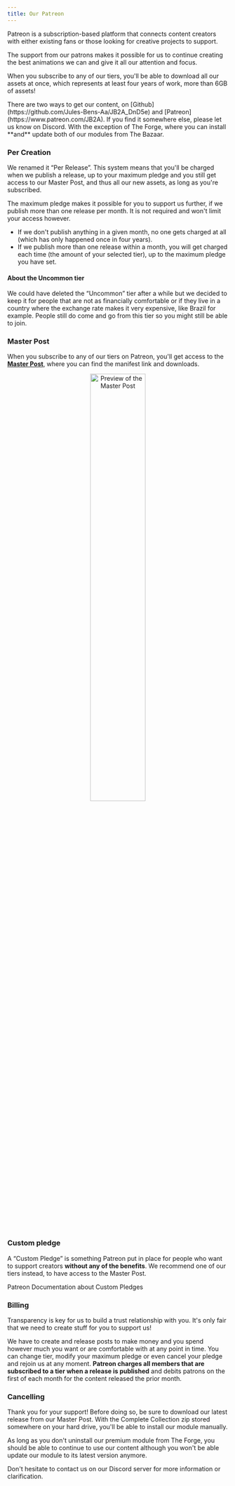 ```yaml
---
title: Our Patreon
---
```


Patreon is a subscription-based platform that connects content creators with either existing fans or those looking for creative projects to support.

The support from our patrons makes it possible for us to continue creating the best animations we can and give it all our attention and focus. 

When you subscribe to any of our tiers, you'll be able to download all our assets at once, which represents at least four years of work, more than 6GB of assets! 

<Aside type="danger" title="Important">
There are two ways to get our content, on [Github](https://github.com/Jules-Bens-Aa/JB2A_DnD5e) and [Patreon](https://www.patreon.com/JB2A). If you find it somewhere else, please let us know on Discord. With the exception of The Forge, where you can install **and** update both of our modules from The Bazaar.
</Aside>

### Per Creation

We renamed it “Per Release”. This system means that you'll be charged when we publish a release, up to your maximum pledge and you still get access to our Master Post, and thus all our new assets, as long as you're subscribed.

The maximum pledge makes it possible for you to support us further, if we publish more than one release per month. It is not required and won't limit your access however.
- If we don't publish anything in a given month, no one gets charged at all (which has only happened once in four years).
- If we publish more than one release within a month, you will get charged each time (the amount of your selected tier), up to the maximum pledge you have set.


#### About the Uncommon tier

We could have deleted the “Uncommon” tier after a while but we decided to keep it for people that are not as financially comfortable or if they live in a country where the exchange rate makes it very expensive, like Brazil for example. People still do come and go from this tier so you might still be able to join. 

### Master Post

When you subscribe to any of our tiers on Patreon, you'll get access to the [**Master Post**](https://www.patreon.com/posts/56246490/), where you can find the manifest link and downloads. 

<p align="center"><Image src={jb2aPatreonMasterPost} alt="Preview of the Master Post" style="width: 50%;"/></p>

### Custom pledge

A “Custom Pledge” is something Patreon put in place for people who want to support creators **without any of the benefits**. We recommend one of our tiers instead, to have access to the Master Post.

<LinkButton href="https://support.patreon.com/hc/en-us/articles/360044376211-Managing-members-with-custom-pledges" icon="patreon">Patreon Documentation about Custom Pledges</LinkButton>

### Billing

Transparency is key for us to build a trust relationship with you. It's only fair that we need to create stuff for you to support us!

We have to create and release posts to make money and you spend however much you want or are comfortable with at any point in time. You can change tier, modify your maximum pledge or even cancel your pledge and rejoin us at any moment. **Patreon charges all members that are subscribed to a tier when a release is published** and debits patrons on the first of each month for the content released the prior month. 

### Cancelling

Thank you for your support! Before doing so, be sure to download our latest release from our Master Post. With the Complete Collection zip stored somewhere on your hard drive, you'll be able to install our module manually.

<LinkCard title="Manual Install" href="/jb2a-wiki/getting-started/guides#manual-install" />

<Aside type="note" title="Forge Users !">
As long as you don't uninstall our premium module from The Forge, you should be able to continue to use our content although you won't be able update our module to its latest version anymore.
</Aside>

Don't hesitate to contact us on our Discord server for more information or clarification.

<LinkCard title="Discord" href="/jb2a-wiki/getting-started/discord" />


